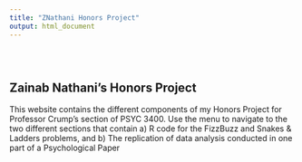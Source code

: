 ```yaml
---
title: "ZNathani Honors Project"
output: html_document
---
```


<style type="text/css">
.title {
  display: none;
}

#getting-started img {
  margin-right: 10px;
}

</style>

<div class="row" style="padding-top: 30px;">
<div class="col-sm-6">

# **Zainab Nathani's Honors Project**

This website contains the different components of my Honors Project for Professor Crump's section of PSYC 3400. 
Use the menu to navigate to the two different sections that contain 
a) R code for the FizzBuzz and Snakes & Ladders problems, and 
b) The replication of data analysis conducted in one part of a Psychological Paper



</a>
</div>
